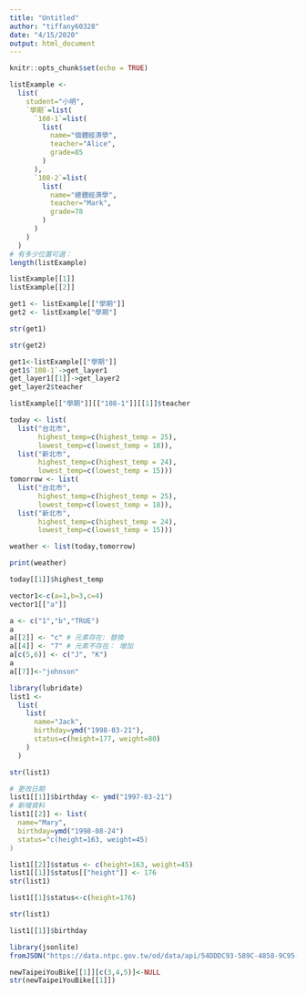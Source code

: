 ```yaml
---
title: "Untitled"
author: "tiffany60328"
date: "4/15/2020"
output: html_document
---
```


```r
knitr::opts_chunk$set(echo = TRUE)
```

```r
listExample <- 
  list(
    student="小明",
    `學期`=list(
      `108-1`=list(
        list(
          name="個體經濟學",
          teacher="Alice",
          grade=85
        )
      ),
      `108-2`=list(
        list(
          name="總體經濟學",
          teacher="Mark",
          grade=78
        )
      )
    )
  )
# 有多少位置可選：
length(listExample)
```
```r
listExample[[1]]
listExample[[2]]
```
```r
get1 <- listExample[["學期"]]
get2 <- listExample["學期"]
```
```r
str(get1)
```
```r
str(get2)
```
```r
get1<-listExample[["學期"]]
get1$`108-1`->get_layer1
get_layer1[[1]]->get_layer2
get_layer2$teacher
```
```r
listExample[["學期"]][["108-1"]][[1]]$teacher
```
```r
today <- list(
  list("台北市",
       highest_temp=c(highest_temp = 25),
       lowest_temp=c(lowest_temp = 18)),
  list("新北市",
       highest_temp=c(highest_temp = 24),
       lowest_temp=c(lowest_temp = 15)))
tomorrow <- list(
  list("台北市",
       highest_temp=c(highest_temp = 25),
       lowest_temp=c(lowest_temp = 18)),
  list("新北市",
       highest_temp=c(highest_temp = 24),
       lowest_temp=c(lowest_temp = 15)))

weather <- list(today,tomorrow)

print(weather)
```
```r
today[[1]]$highest_temp
```
```r
vector1<-c(a=1,b=3,c=4)
vector1[["a"]]
```
```r
a <- c("1","b","TRUE")
a
a[[2]] <- "c" # 元素存在: 替換
a[[4]] <- "7" # 元素不存在： 增加
a[c(5,6)] <- c("J", "K")
a
a[[7]]<-"johnson"
```
```r
library(lubridate)
list1 <- 
  list(
    list(
      name="Jack",
      birthday=ymd("1998-03-21"),
      status=c(height=177, weight=80)
    )
  )

str(list1)
```



```r
# 更改日期
list1[[1]]$birthday <- ymd("1997-03-21")
# 新增資料
list1[[2]] <- list(
  name="Mary",
  birthday=ymd("1998-08-24")
  status="c(height=163, weight=45)
)
```
```r
list1[[2]]$status <- c(height=163, weight=45)
list1[[1]]$status[["height"]] <- 176
str(list1)
```


```r
list1[[1]$status<-c(height=176)
```

```r
str(list1)
```
```r
list1[[1]]$birthday
```
```r
library(jsonlite)
fromJSON("https://data.ntpc.gov.tw/od/data/api/54DDDC93-589C-4858-9C95-18B2046CC1FC?$format=json", simplifyDataFrame = F) -> newTaipeiYouBike
```
```r
newTaipeiYouBike[[1]][c(3,4,5)]<-NULL
str(newTaipeiYouBike[[1]])
```



